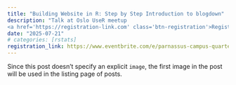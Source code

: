 ```yaml
---
title: "Building Website in R: Step by Step Introduction to blogdown"
description: "Talk at Oslo UseR meetup 
<a href='https://registration-link.com' class='btn-registration'>Register Here</a>"
date: "2025-07-21"
# categories: [rstats]
registration_link: https://www.eventbrite.com/e/parnassus-campus-quarterly-construction-meeting-tickets-1489268765969?aff=ebdssbdestsearch
---
```


Since this post doesn't specify an explicit `image`, the first image in the post will be used in the listing page of posts.
